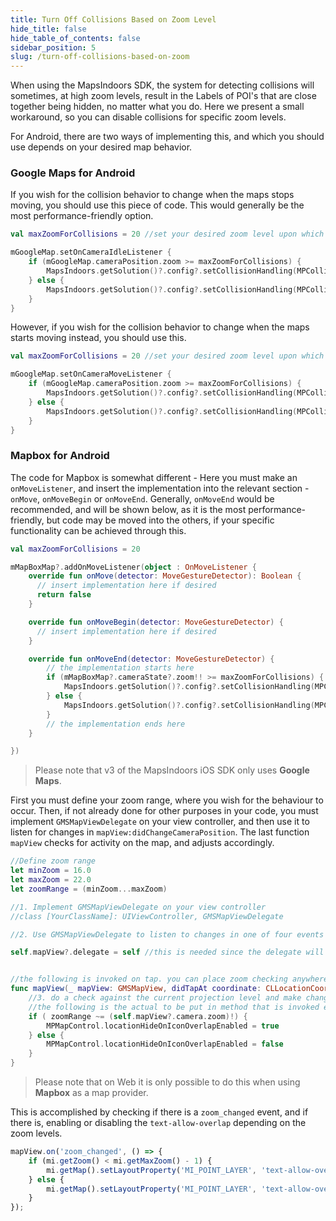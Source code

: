 ```yaml
---
title: Turn Off Collisions Based on Zoom Level
hide_title: false
hide_table_of_contents: false
sidebar_position: 5
slug: /turn-off-collisions-based-on-zoom
---
```



When using the MapsIndoors SDK, the system for detecting collisions will sometimes, at high zoom levels, result in the Labels of POI's that are close together being hidden, no matter what you do. Here we present a small workaround, so you can disable collisions for specific zoom levels.

<Tabs groupId="display-rules">
<TabItem value="android" label="Android" default>

For Android, there are two ways of implementing this, and which you should use depends on your desired map behavior.

### Google Maps for Android

If you wish for the collision behavior to change when the maps stops moving, you should use this piece of code. This would generally be the most performance-friendly option.

```kotlin
val maxZoomForCollisions = 20 //set your desired zoom level upon which the collision behaviour changes

mGoogleMap.setOnCameraIdleListener {
    if (mGoogleMap.cameraPosition.zoom >= maxZoomForCollisions) {
        MapsIndoors.getSolution()?.config?.setCollisionHandling(MPCollisionHandling.ALLOW_OVERLAP)
    } else {
        MapsIndoors.getSolution()?.config?.setCollisionHandling(MPCollisionHandling.REMOVE_LABEL_FIRST)
    }
}
```

However, if you wish for the collision behavior to change when the maps starts moving instead, you should use this.

```kotlin
val maxZoomForCollisions = 20 //set your desired zoom level upon which the collision behaviour changes

mGoogleMap.setOnCameraMoveListener {
    if (mGoogleMap.cameraPosition.zoom >= maxZoomForCollisions) {
        MapsIndoors.getSolution()?.config?.setCollisionHandling(MPCollisionHandling.ALLOW_OVERLAP)
    } else {
        MapsIndoors.getSolution()?.config?.setCollisionHandling(MPCollisionHandling.REMOVE_LABEL_FIRST)
    }
}
```

### Mapbox for Android

The code for Mapbox is somewhat different - Here you must make an `onMoveListener`, and insert the implementation into the relevant section - `onMove`, `onMoveBegin` or `onMoveEnd`. Generally, `onMoveEnd` would be recommended, and will be shown below, as it is the most performance-friendly, but code may be moved into the others, if your specific functionality can be achieved through this.

```kotlin
val maxZoomForCollisions = 20

mMapBoxMap?.addOnMoveListener(object : OnMoveListener {
    override fun onMove(detector: MoveGestureDetector): Boolean {
      // insert implementation here if desired
      return false
    }

    override fun onMoveBegin(detector: MoveGestureDetector) {
      // insert implementation here if desired
    }

    override fun onMoveEnd(detector: MoveGestureDetector) {
        // the implementation starts here
        if (mMapBoxMap?.cameraState?.zoom!! >= maxZoomForCollisions) {
            MapsIndoors.getSolution()?.config?.setCollisionHandling(MPCollisionHandling.ALLOW_OVERLAP)
        } else {
            MapsIndoors.getSolution()?.config?.setCollisionHandling(MPCollisionHandling.REMOVE_LABEL_FIRST)
        }
        // the implementation ends here
    }

})
```

</TabItem>
<TabItem value="ios" label="iOS">

> Please note that v3 of the MapsIndoors iOS SDK only uses **Google Maps**.

First you must define your zoom range, where you wish for the behaviour to occur. Then, if not already done for other purposes in your code, you must implement `GMSMapViewDelegate` on your view controller, and then use it to listen for changes in `mapView:didChangeCameraPosition`. The last function `mapView` checks for activity on the map, and adjusts accordingly.

```swift
//Define zoom range
let minZoom = 16.0
let maxZoom = 22.0
let zoomRange = (minZoom...maxZoom)

//1. Implement GMSMapViewDelegate on your view controller
//class [YourClassName]: UIViewController, GMSMapViewDelegate

//2. Use GMSMapViewDelegate to listen to changes in one of four events mapView:didChangeCameraPosition

self.mapView?.delegate = self //this is needed since the delegate will inform of event updates on the map view; we will use it below


//the following is invoked on tap. you can place zoom checking anywhere in your code that is being updated
func mapView(_ mapView: GMSMapView, didTapAt coordinate: CLLocationCoordinate2D) {
    //3. do a check against the current projection level and make changes
    //the following is the actual to be put in method that is invoked everytime there is a zoom level change
    if ( zoomRange ~= (self.mapView?.camera.zoom)!) {
        MPMapControl.locationHideOnIconOverlapEnabled = true
    } else {
        MPMapControl.locationHideOnIconOverlapEnabled = false
    }
}
```

</TabItem>
<TabItem value="web" label="Web">

> Please note that on Web it is only possible to do this when using **Mapbox** as a map provider.

This is accomplished by checking if there is a `zoom_changed` event, and if there is, enabling or disabling the `text-allow-overlap` depending on the zoom levels.

```js
mapView.on('zoom_changed', () => {
    if (mi.getZoom() < mi.getMaxZoom() - 1) {
        mi.getMap().setLayoutProperty('MI_POINT_LAYER', 'text-allow-overlap', true);
    } else {
        mi.getMap().setLayoutProperty('MI_POINT_LAYER', 'text-allow-overlap', false);
    }
});
```

</TabItem>
</Tabs>
